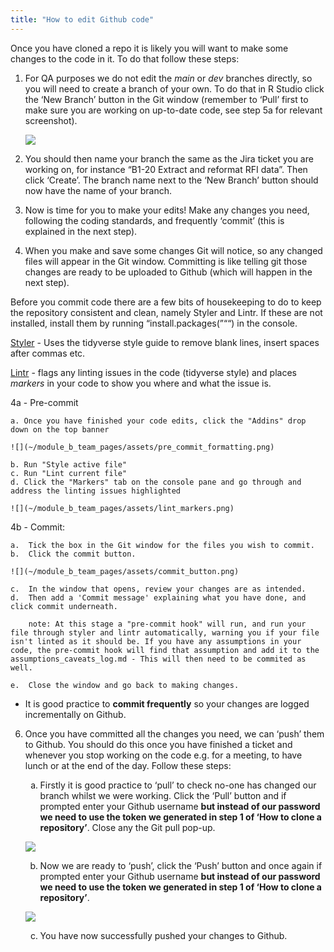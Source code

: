 ```yaml
---
title: "How to edit Github code" 
---
```


Once you have cloned a repo it is likely you will want to make some changes to the code in it. To do that follow these steps:

1.  For QA purposes we do not edit the *main* or *dev* branches directly, so you will need to create a branch of your own. To do that in R Studio click the 'New Branch' button in the Git window (remember to 'Pull' first to make sure you are working on up-to-date code, see step 5a for relevant screenshot).

    <img src="~/module_b_team_pages/assets/new_branch_button.png"/>

2.  You should then name your branch the same as the Jira ticket you are working on, for instance "B1-20 Extract and reformat RFI data". Then click 'Create'. The branch name next to the 'New Branch' button should now have the name of your branch.

3.  Now is time for you to make your edits! Make any changes you need, following the coding standards, and frequently 'commit' (this is explained in the next step).

4.  When you make and save some changes Git will notice, so any changed files will appear in the Git window. Committing is like telling git those changes are ready to be uploaded to Github (which will happen in the next step).

Before you commit code there are a few bits of housekeeping to do to keep the repository consistent and clean, namely Styler and Lintr. If these are not installed, install them by running "install.packages(""") in the console.

[Styler](https://www.tidyverse.org/blog/2017/12/styler-1.0.0/) - Uses the tidyverse style guide to remove blank lines, insert spaces after commas etc.

[Lintr](https://www.tidyverse.org/blog/2022/07/lintr-3-0-0/) - flags any linting issues in the code (tidyverse style) and places *markers* in your code to show you where and what the issue is.

4a - Pre-commit

    a. Once you have finished your code edits, click the "Addins" drop down on the top banner
    
    ![](~/module_b_team_pages/assets/pre_commit_formatting.png)
    
    b. Run "Style active file" 
    c. Run "Lint current file"
    d. Click the "Markers" tab on the console pane and go through and address the linting issues highlighted
    
    ![](~/module_b_team_pages/assets/lint_markers.png)

4b - Commit:

    a.  Tick the box in the Git window for the files you wish to commit.
    b.  Click the commit button.

    ![](~/module_b_team_pages/assets/commit_button.png)

    c.  In the window that opens, review your changes are as intended.
    d.  Then add a 'Commit message' explaining what you have done, and click commit underneath.
        
        note: At this stage a "pre-commit hook" will run, and run your file through styler and lintr automatically, warning you if your file isn't linted as it should be. If you have any assumptions in your code, the pre-commit hook will find that assumption and add it to the assumptions_caveats_log.md - This will then need to be commited as well. 
        
    e.  Close the window and go back to making changes.

-   It is good practice to **commit frequently** so your changes are logged incrementally on Github.

6.  Once you have committed all the changes you need, we can 'push' them to Github. You should do this once you have finished a ticket and whenever you stop working on the code e.g. for a meeting, to have lunch or at the end of the day. Follow these steps:

    a.  Firstly it is good practice to 'pull' to check no-one has changed our branch whilst we were working. Click the 'Pull' button and if prompted enter your Github username **but instead of our password we need to use the token we generated in step 1 of 'How to clone a repository'**. Close any the Git pull pop-up.

    ![](~/module_b_team_pages/assets/pull_button.png)

    b.  Now we are ready to 'push', click the 'Push' button and once again if prompted enter your Github username **but instead of our password we need to use the token we generated in step 1 of 'How to clone a repository'**.

    ![](~/module_b_team_pages/assets/push_button.png)

    c.  You have now successfully pushed your changes to Github.
